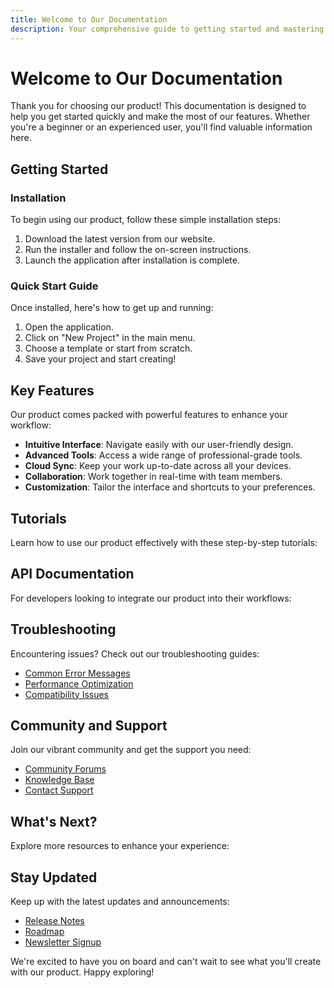 ```yaml
---
title: Welcome to Our Documentation
description: Your comprehensive guide to getting started and mastering our product
---
```


# Welcome to Our Documentation

Thank you for choosing our product! This documentation is designed to help you get started quickly and make the most of our features. Whether you're a beginner or an experienced user, you'll find valuable information here.

## Getting Started

### Installation

To begin using our product, follow these simple installation steps:

1. Download the latest version from our website.
2. Run the installer and follow the on-screen instructions.
3. Launch the application after installation is complete.

### Quick Start Guide

Once installed, here's how to get up and running:

1. Open the application.
2. Click on "New Project" in the main menu.
3. Choose a template or start from scratch.
4. Save your project and start creating!

## Key Features

Our product comes packed with powerful features to enhance your workflow:

- **Intuitive Interface**: Navigate easily with our user-friendly design.
- **Advanced Tools**: Access a wide range of professional-grade tools.
- **Cloud Sync**: Keep your work up-to-date across all your devices.
- **Collaboration**: Work together in real-time with team members.
- **Customization**: Tailor the interface and shortcuts to your preferences.

## Tutorials

Learn how to use our product effectively with these step-by-step tutorials:

<Cards>
  <Card title="Beginner's Guide" href="/tutorials/beginners-guide" />
  <Card title="Advanced Techniques" href="/tutorials/advanced-techniques" />
  <Card title="Tips and Tricks" href="/tutorials/tips-and-tricks" />
</Cards>

## API Documentation

For developers looking to integrate our product into their workflows:

<Cards>
  <Card title="API Overview" href="/api/overview" />
  <Card title="Authentication" href="/api/authentication" />
  <Card title="Endpoints" href="/api/endpoints" />
</Cards>

## Troubleshooting

Encountering issues? Check out our troubleshooting guides:

- [Common Error Messages](/troubleshooting/error-messages)
- [Performance Optimization](/troubleshooting/performance)
- [Compatibility Issues](/troubleshooting/compatibility)

## Community and Support

Join our vibrant community and get the support you need:

- [Community Forums](https://community.ourproduct.com)
- [Knowledge Base](https://kb.ourproduct.com)
- [Contact Support](https://support.ourproduct.com)

## What's Next?

Explore more resources to enhance your experience:

<Cards>
  <Card title="Learn more about Next.js" href="https://nextjs.org/docs" />
  <Card title="Learn more about Fumadocs" href="https://fumadocs.vercel.app" />
  <Card title="Check out our Blog" href="/blog" />
  <Card title="Join our Webinars" href="/webinars" />
</Cards>

## Stay Updated

Keep up with the latest updates and announcements:

- [Release Notes](/release-notes)
- [Roadmap](/roadmap)
- [Newsletter Signup](/newsletter)

We're excited to have you on board and can't wait to see what you'll create with our product. Happy exploring!
